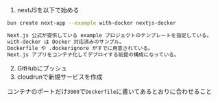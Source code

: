1. nextJSを以下で始める
```zsh
bun create next-app --example with-docker nextjs-docker
```
```txt filename="--example with-dockerについて"
Next.js 公式が提供している example プロジェクトのテンプレートを指定している。
with-docker は Docker 対応済みのサンプル。
Dockerfile や .dockerignore がすでに用意されている。
Next.js アプリをコンテナ化してデプロイする前提の構成になっている。
```

2. GitHubにプッシュ
3. cloudrunで新規サービスを作成

コンテナのポートだけ`3000`で`Dockerfile`に書いてあるとおりに合わせること

